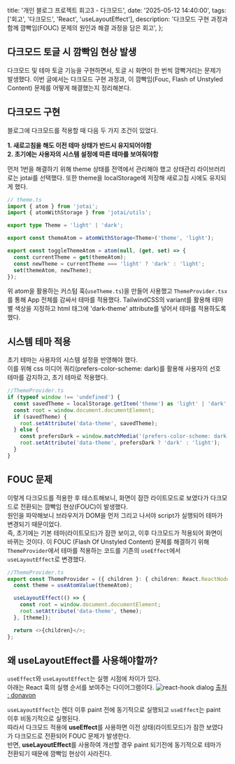   title: '개인 블로그 프로젝트 회고3 - 다크모드',
  date: '2025-05-12 14:40:00',
  tags: ['회고', '다크모드', 'React', 'useLayoutEffect'],
  description: '다크모드 구현 과정과 함께 깜빡임(FOUC) 문제의 원인과 해결 과정을 담은 회고',
};

## 다크모드 토글 시 깜빡임 현상 발생

다크모드 및 테마 토글 기능을 구현하면서, 토글 시 화면이 한 번씩 깜빡거리는 문제가 발생했다.
이번 글에서는 다크모드 구현 과정과, 이 깜빡임(Fouc, Flash of Unstyled Content) 문제를 어떻게 해결했는지 정리해본다.

## 다크모드 구현

블로그에 다크모드를 적용할 때 다음 두 가지 조건이 있었다.

**1. 새로고침을 해도 이전 테마 상태가 반드시 유지되어야함  
2. 초기에는 사용자의 시스템 설정에 따른 테마를 보여줘야함**

먼저 1번을 해결하기 위해 theme 상태를 전역에서 관리해야 했고 상태관리 라이브러리로는 jotai를 선택했다. 또한 theme을 localStorage에 저장해 새로고침 시에도 유지되게 했다.

```typescript
// theme.ts
import { atom } from 'jotai';
import { atomWithStorage } from 'jotai/utils';

export type Theme = 'light' | 'dark';

export const themeAtom = atomWithStorage<Theme>('theme', 'light');

export const toggleThemeAtom = atom(null, (get, set) => {
  const currentTheme = get(themeAtom);
  const newTheme = currentTheme === 'light' ? 'dark' : 'light';
  set(themeAtom, newTheme);
});
```

위 atom을 활용하는 커스텀 훅(`useTheme.ts`)을 만들어 사용했고 `ThemeProvider.tsx`를 통해 App 전체를 감싸서 테마를 적용했다.
TailwindCSS의 variant를 활용해 테마별 색상을 지정하고 html 태그에 'dark-theme' attribute를 넣어서 테마를 적용하도록 했다.

## 시스템 테마 적용

초기 테마는 사용자의 시스템 설정을 반영해야 했다.  
이를 위해 css 미디어 쿼리(prefers-color-scheme: dark)를 활용해 사용자의 선호 테마를 감지하고, 초기 테마로 적용했다.

```typescript
//ThemeProvider.ts
if (typeof window !== 'undefined') {
  const savedTheme = localStorage.getItem('theme') as 'light' | 'dark' | null;
  const root = window.document.documentElement;
  if (savedTheme) {
    root.setAttribute('data-theme', savedTheme);
  } else {
    const prefersDark = window.matchMedia('(prefers-color-scheme: dark)').matches;
    root.setAttribute('data-theme', prefersDark ? 'dark' : 'light');
  }
}
```

## FOUC 문제

이렇게 다크모드를 적용한 후 테스트해보니, 화면이 잠깐 라이트모드로 보였다가 다크모드로 전환되는 깜빡임 현상(FOUC)이 발생했다.  
원인을 파악해보니 브라우저가 DOM을 먼저 그리고 나서야 script가 실행되어 테마가 변경되기 때문이었다.  
즉, 초기에는 기본 테마(라이트모드)가 잠깐 보이고, 이후 다크모드가 적용되어 화면이 바뀌는 것이다.
이 FOUC (Flash Of Unstyled Content) 문제를 해결하기 위해 `ThemeProvider`에서 테마를 적용하는 코드를 기존의 `useEffect`에서 `useLayoutEffect`로 변경했다.

```typescript
//ThemeProvider.ts
export const ThemeProvider = ({ children }: { children: React.ReactNode }) => {
  const theme = useAtomValue(themeAtom);

  useLayoutEffect(() => {
    const root = window.document.documentElement;
    root.setAttribute('data-theme', theme);
  }, [theme]);

  return <>{children}</>;
};
```

## 왜 useLayoutEffect를 사용해야할까?

`useEffect`와 `useLayoutEffect`는 실행 시점에 차이가 있다.  
아래는 React 훅의 실행 순서를 보여주는 다이어그램이다.
![react-hook dialog](/postImage/hook-flow.png)
[출처 : donavon](https://github.com/donavon/hook-flow)

`useLayoutEffect`는 렌더 이후 paint 전에 동기적으로 실행되고 `useEffect`는 paint 이후 비동기적으로 실행된다.  
따라서 다크모드 적용에 **useEffect**를 사용하면 이전 상태(라이트모드)가 잠깐 보였다가 다크모드로 전환되어 FOUC 문제가 발생한다.  
반면, **useLayoutEffect**를 사용하여 개선할 경우 paint 되기전에 동기적으로 테마가 전환되기 때문에 깜빡임 현상이 사라진다.

